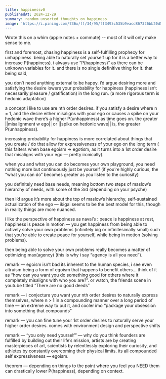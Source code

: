 ```yaml
---
title: happinessv0
publishedAt: 2024-12-29
summary: random unsorted thoughts on happiness
image: 'https://i.pinimg.com/736x/ff/34/95/ff3495c535b9eacd867326bb20d538d0.jpg
---
```


Wrote this on a whim (apple notes + commute) -- most of it will only make sense to me.


first and foremost, chasing happiness is a self-fulfilling prophecy for unhappiness. being able to naturally set yourself up for it is a better way to increase P(happiness). i always use “P(happiness)” as there can be unknown variables for it. and there is no single definitive thing for it. that being said,

you don’t need anything external to be happy. i’d argue desiring more and satisfying the desire lowers your probability for happiness (happiness isn’t necessarily pleasure / gratification) in the long run.
(a more rigorous term is hedonic adaptation)

a concept i like to use are nth order desires. if you satisfy a desire where n = 1, and the desire either misaligns with your ego or causes a spike on your hedonic wave there’s a higher P(unhappiness) as time goes on. the greater ||misalignment w ego|| or ||spike on hedonic wave|| is, the greater P(unhappiness).

increasing probability for happiness is more correlated about things that you create / do that allow for expressiveness of your ego on the long term ( this falters when base egoism -> egotism, as it turns into a 1st order desire that misaligns with your ego — pretty ironically).

when you and what you can do becomes your own playground, you need nothing more but continuously just be yourself (if you’re highly curious, the “what you can do” becomes greater as you listen to the curiosity)

you definitely need base needs, meaning bottom two steps of maslow’s hierarchy of needs, with some of the 3rd (depending on your psyche)

then i’d argue it’s more about the top of maslow’s hierarchy, self-sustained actualization of the ego — ikigai seems to be the best model for this, though in reality things are more nuanced.

i like the perspective of happiness as naval’s : peace is happiness at rest, happiness is peace in motion — you get happiness from being able to actively solve your own problems (infinitely big or infinitesimally small) such that you’re able to create peace for yourself, while being in motion (solving problems).

then being able to solve your own problems really becomes a matter of optimizing max(agency) (this is why i say “agency is all you need”).

remark — egoism isn’t bad its inherent to the human species, i see even altruism being a form of egoism that happens to benefit others… think of it as “how can you want you do something good for others where it completely misaligns with who you are?”. or watch, the friends scene in youtube titled “There are no good deeds”

remark — i conjecture you want your nth order desires to naturally express themselves, where n > 1 in a compounding manner over a long period of time — an extreme way to put it, and cooler imo “package your obsession into something that compounds”

remark — you can fine tune your 1st order desires to naturally serve your higher order desires. comes with environment design and perspective shifts 

remark — “you only need yourself” — why do you think founders are fulfilled by building out their life’s mission, artists are by creating masterpieces of art, scientists by relentlessly exploring their curiosity, and athletes by constantly overcoming their physical limits. its all compounded self expressiveness — egoism.

theorem — depending on things to the point where you feel you NEED them can drastically lower P(happiness), depending on context.

